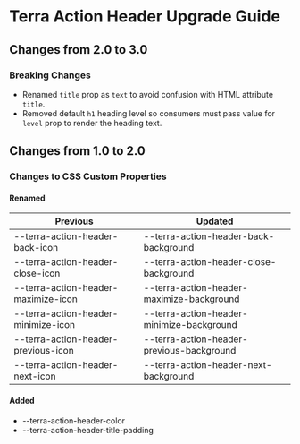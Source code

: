 
<Badge />

# Terra Action Header Upgrade Guide

## Changes from 2.0 to 3.0

### Breaking Changes
* Renamed `title` prop as `text` to avoid confusion with HTML attribute `title`.
* Removed default `h1` heading level so consumers must pass value for `level` prop to render the heading text.

## Changes from 1.0 to 2.0

### Changes to CSS Custom Properties

#### Renamed

| Previous | Updated |
|-|-|
| --terra-action-header-back-icon | --terra-action-header-back-background |
| --terra-action-header-close-icon | --terra-action-header-close-background |
| --terra-action-header-maximize-icon | --terra-action-header-maximize-background |
| --terra-action-header-minimize-icon | --terra-action-header-minimize-background |
| --terra-action-header-previous-icon | --terra-action-header-previous-background |
| --terra-action-header-next-icon | --terra-action-header-next-background |

#### Added
* --terra-action-header-color
* --terra-action-header-title-padding